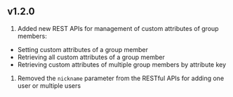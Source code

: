 
## v1.2.0

1. Added new REST APIs for management of custom attributes of group members:

* Setting custom attributes of a group member
* Retrieving all custom attributes of a group member
* Retrieving custom attributes of multiple group members by attribute key

1. Removed the `nickname` parameter from the RESTful APIs for adding one user or multiple users